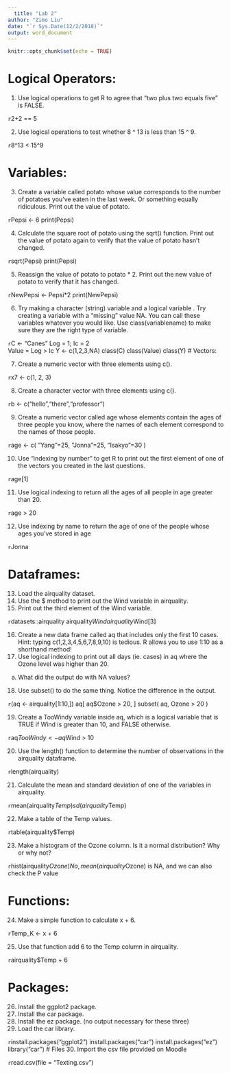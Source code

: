 ```yaml
---
  title: "Lab 2"
author: "Zimo Liu"
date: "`r Sys.Date(12/2/2018)`"
output: word_document
---
```

  
  ```r
knitr::opts_chunk$set(echo = TRUE)
```

# Logical Operators: 

1.	Use logical operations to get R to agree that "two plus two equals five" is FALSE.

```r

```2+2 == 5

2.	Use logical operations to test whether 8 ^ 13 is less than 15 ^ 9.

```r

```8^13 < 15^9

# Variables:

3.	Create a variable called potato whose value corresponds to the number of potatoes you've eaten in the last week. Or something equally ridiculous. Print out the value of potato.

```r

```Pepsi <- 6
   print(Pepsi)

4.	Calculate the square root of potato using the sqrt() function. Print out the value of potato again to verify that the value of potato hasn't changed.

```r

```sqrt(Pepsi)
   print(Pepsi)

5.	Reassign the value of potato to potato * 2. Print out the new value of potato to verify that it has changed.

```r

```NewPepsi <- Pepsi*2
   print(NewPepsi)

6.	Try making a character (string) variable and a logical variable . Try creating a variable with a "missing" value NA. You can call these variables whatever you would like. Use class(variablename) to make sure they are the right type of variable. 

```r

```C <- "Canes"
   Log = 1; Ic = 2   
   Value = Log > Ic 
   Y <- c(1,2,3,NA)
   class(C)
   class(Value)
   class(Y)
# Vectors:

7.	Create a numeric vector with three elements using c().

```r

```x7 <- c(1, 2, 3)

8.	Create a character vector with three elements using c().

```r

```b <- c("hello","there","professor")

9.	Create a numeric vector called age whose elements contain the ages of three people you know, where the names of each element correspond to the names of those people.

```r

```age <- c( "Yang"=25, "Jonna"=25, "Isakyo"=30 )

   
10.	Use "indexing by number" to get R to print out the first element of one of the vectors you created in the last questions.

```r

```age[1]

11.	Use logical indexing to return all the ages of all people in age greater than 20.

```r

```age > 20

12.	Use indexing by name to return the age of one of the people whose ages you've stored in age

```r

```Jonna

# Dataframes:

13.	Load the airquality dataset. 
14. Use the $ method to print out the Wind variable in airquality.
15.	Print out the third element of the Wind variable.

```r

```datasets::airquality
   airquality$Wind
   airquality$Wind[3]

16.	Create a new data frame called aq that includes only the first 10 cases. Hint: typing c(1,2,3,4,5,6,7,8,9,10) is tedious. R allows you to use 1:10 as a shorthand method!
17.	Use logical indexing to print out all days (ie. cases) in aq where the Ozone level was higher than 20. 
a.	What did the output do with NA values?
18.	Use subset() to do the same thing. Notice the difference in the output.

```r

```(aq <- airquality[1:10,]) 
   aq[ aq$Ozone > 20, ]
   subset( aq, Ozone > 20 )

19.	Create a TooWindy variable inside aq, which is a logical variable that is TRUE if Wind is greater than 10, and FALSE otherwise.

```r

```aq$TooWindy <- aq$Wind > 10

20.	Use the length() function to determine the number of observations in the airquality dataframe.

```r

```length(airquality)

21.	Calculate the mean and standard deviation of one of the variables in airquality.

```r

```mean(airquality$Temp)
   sd(airquality$Temp)

22.	Make a table of the Temp values.

```r

```table(airquality$Temp)

23.	Make a histogram of the Ozone column. Is it a normal distribution? Why or why not?

```r

```hist(airquality$Ozone)
   No, mean(airquality$Ozone) is NA, and we can also check the P value

# Functions: 

24.	Make a simple function to calculate x + 6.

```r

```Temp_K <- x + 6
   

25.	Use that function add 6 to the Temp column in airquality. 

```r

```airquality$Temp + 6 

# Packages:

26.	Install the ggplot2 package.
27.	Install the car package.
28.	Install the ez package. (no output necessary for these three)
29.	Load the car library.

```r

```install.packages("ggplot2")
   install.packages("car")
   install.packages("ez")
   library("car")
# Files
30. Import the csv file provided on Moodle 
 
```r

```read.csv(file = "Texting.csv")
